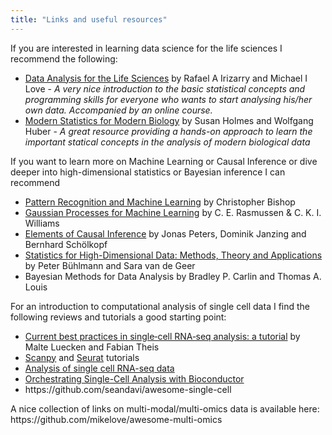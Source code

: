 ```yaml
---
title: "Links and useful resources"
---
```



If you are interested in learning data science for the life sciences I recommend the following:

* [Data Analysis for the Life Sciences](https://leanpub.com/dataanalysisforthelifesciences) by Rafael A Irizarry and Michael I Love - *A very nice introduction  to the basic statistical concepts and programming skills for everyone who wants to start analysing his/her own data. Accompanied by an online course.*
* [Modern Statistics for Modern Biology](https://www.huber.embl.de/msmb/index.html) by Susan Holmes and Wolfgang Huber - *A great resource providing a hands-on approach to learn the important statical concepts in the analysis of modern biological data*


If you want to learn more on Machine Learning or Causal Inference or dive deeper into high-dimensional statistics or Bayesian inference I can recommend

* [Pattern Recognition and Machine Learning](https://www.microsoft.com/en-us/research/uploads/prod/2006/01/Bishop-Pattern-Recognition-and-Machine-Learning-2006.pdf)  by Christopher Bishop
* [Gaussian Processes for Machine Learning](http://www.gaussianprocess.org/gpml/chapters/RW.pdf) by C. E. Rasmussen & C. K. I. Williams
* [Elements of Causal Inference](https://mitpress.mit.edu/books/elements-causal-inference) by Jonas Peters, Dominik Janzing and Bernhard Schölkopf
* [Statistics for High-Dimensional Data: Methods, Theory and Applications](http://www.springer.com/statistics/statistical+theory+and+methods/book/978-3-642-20191-2) by Peter Bühlmann and Sara van de Geer
* Bayesian Methods for Data Analysis by  Bradley P. Carlin and Thomas A. Louis

For an introduction to computational analysis of single cell data I find the following reviews and tutorials a good starting point:

* [Current best practices in single‐cell RNA‐seq analysis: a tutorial]( https://www.embopress.org/doi/10.15252/msb.20188746) by Malte Luecken and
Fabian Theis
* [Scanpy](https://scanpy.readthedocs.io/en/stable/tutorials.html) and [Seurat](https://satijalab.org/seurat/vignettes.html) tutorials
* [Analysis of single cell RNA-seq data](https://scrnaseq-course.cog.sanger.ac.uk/website/index.html)
* [Orchestrating Single-Cell Analysis with Bioconductor](https://osca.bioconductor.org)
* https://github.com/seandavi/awesome-single-cell

A nice collection of links on multi-modal/multi-omics data is available here:
https://github.com/mikelove/awesome-multi-omics
